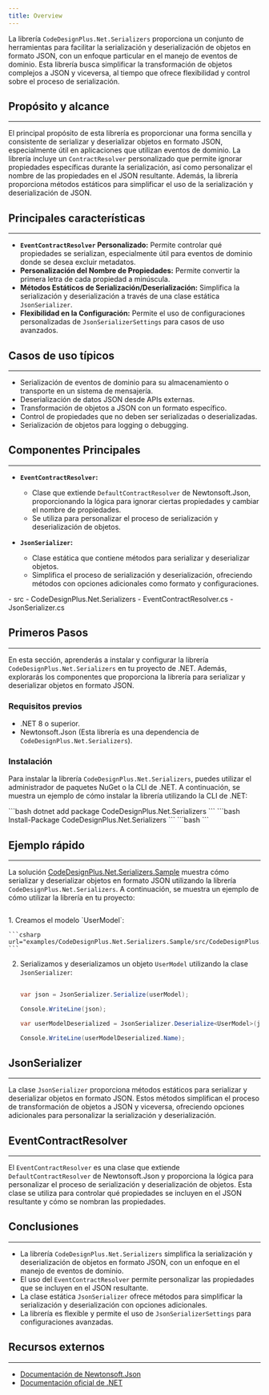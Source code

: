 ```yaml
---
title: Overview
---
```



La librería `CodeDesignPlus.Net.Serializers` proporciona un conjunto de herramientas para facilitar la serialización y deserialización de objetos en formato JSON, con un enfoque particular en el manejo de eventos de dominio. Esta librería busca simplificar la transformación de objetos complejos a JSON y viceversa, al tiempo que ofrece flexibilidad y control sobre el proceso de serialización.

## Propósito y alcance
---

El principal propósito de esta librería es proporcionar una forma sencilla y consistente de serializar y deserializar objetos en formato JSON, especialmente útil en aplicaciones que utilizan eventos de dominio.  La librería incluye un `ContractResolver` personalizado que permite ignorar propiedades específicas durante la serialización, así como personalizar el nombre de las propiedades en el JSON resultante. Además, la librería proporciona métodos estáticos para simplificar el uso de la serialización y deserialización de JSON.

## Principales características
---

-   **`EventContractResolver` Personalizado:** Permite controlar qué propiedades se serializan, especialmente útil para eventos de dominio donde se desea excluir metadatos.
-   **Personalización del Nombre de Propiedades:** Permite convertir la primera letra de cada propiedad a minúscula.
-   **Métodos Estáticos de Serialización/Deserialización:** Simplifica la serialización y deserialización a través de una clase estática `JsonSerializer`.
-   **Flexibilidad en la Configuración:** Permite el uso de configuraciones personalizadas de `JsonSerializerSettings` para casos de uso avanzados.

## Casos de uso típicos
---

-   Serialización de eventos de dominio para su almacenamiento o transporte en un sistema de mensajería.
-   Deserialización de datos JSON desde APIs externas.
-   Transformación de objetos a JSON con un formato específico.
-   Control de propiedades que no deben ser serializadas o deserializadas.
-   Serialización de objetos para logging o debugging.

## Componentes Principales
---

-   **`EventContractResolver`:**
    -   Clase que extiende `DefaultContractResolver` de Newtonsoft.Json, proporcionando la lógica para ignorar ciertas propiedades y cambiar el nombre de propiedades.
    -   Se utiliza para personalizar el proceso de serialización y deserialización de objetos.

-   **`JsonSerializer`:**
    -   Clase estática que contiene métodos para serializar y deserializar objetos.
    -   Simplifica el proceso de serialización y deserialización, ofreciendo métodos con opciones adicionales como formato y configuraciones.

<FileTree>
- src 
       - CodeDesignPlus.Net.Serializers
              - EventContractResolver.cs
              - JsonSerializer.cs
</FileTree>

## Primeros Pasos
---

En esta sección, aprenderás a instalar y configurar la librería `CodeDesignPlus.Net.Serializers` en tu proyecto de .NET. Además, explorarás los componentes que proporciona la librería para serializar y deserializar objetos en formato JSON.

### Requisitos previos

- .NET 8 o superior.
-  Newtonsoft.Json (Esta librería es una dependencia de `CodeDesignPlus.Net.Serializers`).

### Instalación

Para instalar la librería `CodeDesignPlus.Net.Serializers`, puedes utilizar el administrador de paquetes NuGet o la CLI de .NET. A continuación, se muestra un ejemplo de cómo instalar la librería utilizando la CLI de .NET:

<Tabs>
    <TabItem label=".Net CLI">
    ```bash
    dotnet add package CodeDesignPlus.Net.Serializers
    ```
    </TabItem>
    <TabItem label="Nuget">
    ```bash
    Install-Package CodeDesignPlus.Net.Serializers
    ```
    </TabItem>
    <TabItem label="Package Reference">
    ```bash
    <PackageReference Include="CodeDesignPlus.Net.Serializers" Version="1.0.0" />
    ```
    </TabItem>
</Tabs>

## Ejemplo rápido
---

La solución [CodeDesignPlus.Net.Serializers.Sample](examples/CodeDesignPlus.Net.Serializers.Sample/src/CodeDesignPlus.Net.Serializers.Sample/Program.cs) muestra cómo serializar y deserializar objetos en formato JSON utilizando la librería `CodeDesignPlus.Net.Serializers`. A continuación, se muestra un ejemplo de cómo utilizar la librería en tu proyecto:

```csharp url="examples/CodeDesignPlus.Net.Serializers.Sample/src/CodeDesignPlus.Net.Serializers.Sample/Program.cs"
```

<Steps>
1. Creamos el modelo `UserModel`:

    ```csharp url="examples/CodeDesignPlus.Net.Serializers.Sample/src/CodeDesignPlus.Net.Serializers.Sample/UserModel.cs"
    ```

2. Serializamos y deserializamos un objeto `UserModel` utilizando la clase `JsonSerializer`:

    ```csharp
        
    var json = JsonSerializer.Serialize(userModel);

    Console.WriteLine(json);

    var userModelDeserialized = JsonSerializer.Deserialize<UserModel>(json);

    Console.WriteLine(userModelDeserialized.Name); 
    ```

</Steps>

## JsonSerializer
---

La clase `JsonSerializer` proporciona métodos estáticos para serializar y deserializar objetos en formato JSON. Estos métodos simplifican el proceso de transformación de objetos a JSON y viceversa, ofreciendo opciones adicionales para personalizar la serialización y deserialización.

<LinkCard title="Explora la clase JsonSerializer" href="/libs/serializers/services/json-serializer" />

## EventContractResolver
---

El `EventContractResolver` es una clase que extiende `DefaultContractResolver` de Newtonsoft.Json y proporciona la lógica para personalizar el proceso de serialización y deserialización de objetos. Esta clase se utiliza para controlar qué propiedades se incluyen en el JSON resultante y cómo se nombran las propiedades.

<LinkCard title="Explora la clase EventContractResolver" href="/libs/serializers/services/event-contract-resolver" />

## Conclusiones
---

-   La librería `CodeDesignPlus.Net.Serializers` simplifica la serialización y deserialización de objetos en formato JSON, con un enfoque en el manejo de eventos de dominio.
-   El uso del `EventContractResolver` permite personalizar las propiedades que se incluyen en el JSON resultante.
-   La clase estática `JsonSerializer` ofrece métodos para simplificar la serialización y deserialización con opciones adicionales.
-   La librería es flexible y permite el uso de `JsonSerializerSettings` para configuraciones avanzadas.

## Recursos externos
---

-   [Documentación de Newtonsoft.Json](https://www.newtonsoft.com/json)
-   [Documentación oficial de .NET](https://docs.microsoft.com/en-us/dotnet/)

